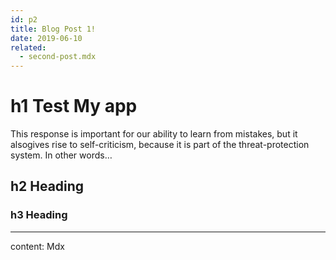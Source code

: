 ```yaml
---
id: p2
title: Blog Post 1!
date: 2019-06-10
related:
  - second-post.mdx
---
```


# h1 Test My app

This response is important for our ability to learn from mistakes, but it alsogives rise to self-criticism, because it is part of the threat-protection system. In other words…

## h2 Heading

### h3 Heading

---

content: Mdx
